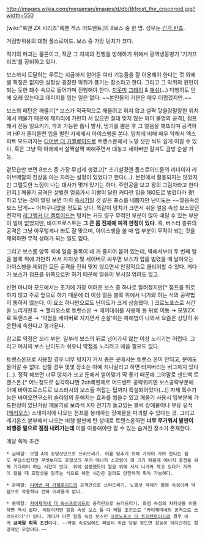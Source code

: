 http://images.wikia.com/megaman/images/d/db/Bifrost_the_crocoroid.jpg?width=550

{{{+1 バイフロスト・ザ・クロコロイド / Bifrost the Crocoroid}}}

[wiki:"록맨 ZX 시리즈"록맨 젝스 어드벤트]의 8보스 중 한 명. 성우는 [[긴가 반죠]].

거점방위용의 대형 폴스로이드. 보스 중 가장 덩치가 크다.

적기의 파괴는 물론이고, 적군 그 자체의 진행을 방해하기 위해서 광역냉동병기 '기가프리즈'를 장비하고 있다.

보스까지 도달하는 루트는 지금까지 얻어온 여러 기능들을 잘 이용해야 한다는 것 외에 별 특징은 없지만 설정상 굉장한 악취가 풍기는 장소라고 한다. 그리고 그 악취의 원인이 되는 듯한 폐수 속으로 들어가며 진행해야 한다. [[지못미]] [[그레이]] & [[애쉬]](...) 다행히도 안에 오래 있는다고 데미지를 입는 일은 없다. ~~본인들의 기분은 매우 더럽겠지만.~~ 

보스의 패턴은 깨물기[* 보스가 적극적으로 깨물려고 하지 않고 살짝 닿을랑말랑한 위치에서 깨물기 때문에 제자리에 가만히 서 있으면 절대 맞지 않는 의미 불명의 공격], 점프해서 진동 일으키기, 파괴 가능한 톱니 발사, 냉기를 뿜은 후 그 얼음을 깨뜨리며 공격하며 HP가 줄어들면 입을 벌린 자세에서 아이스팽을 쏜다. 덩치에 비해 매우 약해서 엑스퍼트 모드까지는 [[디어번 더 가젤로이드]]로 트랜스온해서 노멀 샷만 쏴도 쉽게 이길 수 있다. 혹은 그냥 턱 아래에서 살짝살짝 피해주면서 대놓고 세이버만 갈겨도 금방 순살 가능. 

겉모습만 보면 8보스 중 가장 무섭게 생겼고[* 초기설정엔 폴스로이드들의 리더이자 라이브메탈의 진상을 아는 자라는 설정이 있었다고 한다(…). 본편에서 활용되지는 않았지만 그럴듯한 느낌이 나는 대사가 몇개 있기는 하다. 주인공을 보고 왕의 그림자라고 한다던지.] 깨물기 공격은 살벌한 얼음가시 이빨이 달린 커다란 입을 180도로 벌렸다가 쾅! 하고 닫는 것이 얼핏 보면 마치 [[즉사기]]일 것 같은 포스를 내뿜지만 난이도는 ~~얼음속성 보스 답게~~ 어처구니없을 정도로 낮다. 똑같이 덩치가 크면서 쉬운 얼음 속성 보스였던 전작의 [[레그앵커 더 겔로이드]]는 덩치는 커도 영구 무적인 부분이 많아 때릴 수 있는 부분이 얼마 없었지만, 바이프로스트는 '''그 큰 몸 전체에 피격 판정이 있다'''. 즉, 버스터 종류의 공격은 그냥 아무렇게나 쏴도 잘 맞으며, 아이스팽을 쏠 때 입 부분이 무적이 되는 것을 제외하면 무적 상태가 되는 일도 없다. 

그리고 보스룸 양쪽 벽에 얼음 블록이 네 개 줄지어 붙어 있는데, 벽에서부터 두 번째 얼음 블록 위에 가만히 서서 차지샷 및 세이버로 싸우면 보스가 입을 벌렸을 때 날아오는 아이스팽을 제외한 모든 공격을 전혀 맞지 않으면서 안정적으로 클리어할 수 있다. 게다가 보스가 점프를 뒤쪽으로만 하기 때문에 얼음이 부서질 염려도 없고. 

반면 마니아 모드에서는 초기에 가장 어려운 보스 중 하나로 알려졌지만[* 점프를 뒤로 하지 않고 주로 앞으로 하기 때문에 더 이상 얼음 블록 위에서 니가와 하는 식의 공략법이 통하지 않는다. 이 요소 하나만으로도 난이도가 크게 상승했다. ] 크로노포스로 시간을 느리게한후 → 헬리오스로 트랜스온 → 에어대쉬를 사용해 등 뒤로 이동 → 모델ZX로 트랜스온 → '약점을 세이버로 지지면서 순살'하는 파해법이 나와서 요즘은 상당히 쉬운편에 속한다고 평가된다.

참고로 약점은 꼬리 부분. 일부러 보스의 뒤로 넘어가지 않는 이상 노리기는 어렵다. 그리고 어차피 보스 난이도가 쉬우니 약점을 노리려고 애쓸 필요도 없다. 

트랜스온으로 사용할 경우 너무 덩치가 커서 좁은 곳에서는 트랜스 온이 안되고, 문에도 들어갈 수 없다. 심할 경우 몇몇 장소는 아예 지나갈라고 하면 터져버리는 버그까지 있다(…). 정작 해보면 너무 덩치가 크고 둔해서 얻어맞기 딱 좋기 때문에 그야말로 샌드백 트랜스온.[* 어느정도로 심각하냐면 2ch록맨제로 어드벤트 공략위키엔 보스공략부분에 아예 바이프로스트로 보스러시의 보스들 쳐잡는 팁까지 특설되어있다(…)] 자체 특수기능은 바이오연구소의 슬라임의 둔해지는 효과를 씹을수 있고 깨물기 사용시 입부분에 가드판정이 있단거랑 깨물기로 보라색 X자 전기가 돌고있는 블럭 장애물이나 부유 유적([[헤리오스]]) 스테이지에 나오는 점프를 봉쇄하는 장애물을 파괴할 수 있다는 것. 그리고 레기온즈 본부에서 나오는 비행 발판에 탄 상태로 트랜스온하면 '''너무 무거워서 발판이 비행중 밑으로 점점 내려가는데''' 이를 이용해야만 갈 수 있는 숨겨진 장소가 존재한다.

메달 획득 조건

 * 금메달: 모델 A의 호밍샷만으로 쓰러뜨리기. 이를 맞추기 위해 가까이 가야 한다는 점도 부담스럽지만 무엇보다도 호밍샷의 무기 에너지 소모량이 꽤 크기 때문에 에너지 충전을 위해 기다려야 하는 시간이 있다. 위에 설명했듯이 얼음 위에 서서 니가와 하고 있다가 가까이 왔을 때 호밍샷을 맞추는 식으로 하면 시간은 걸려도 안전하게 획득 가능하다.

 * 은메달: [[디어번 더 가젤로이드]]의 공격만으로 쓰러뜨리기. 노멀샷 자체가 화염 속성이라 약점으로 작용하니 전혀 어려울게 없다.

 * 동메달: [[카이제미네 더 와스프로이드]]의 공격만으로 쓰러뜨리기. 화염 속성의 차지샷을 이용하면 역시 쉽다. 여담이지만 얼음 속성 보스 둘 다 메달 조건으로 "카이제미네의 공격으로 쓰러뜨리기"가 있다. 게다가 다른 얼음 속성 보스인 [[크로노포스 더 트리텐로이드]]의 경우 이게 '''금메달 획득 조건'''이다. ~~약점 속성임에도 페널티 취급 당할 정도면 성능이 어지간히도 절망적인 모양이다.~~ 
